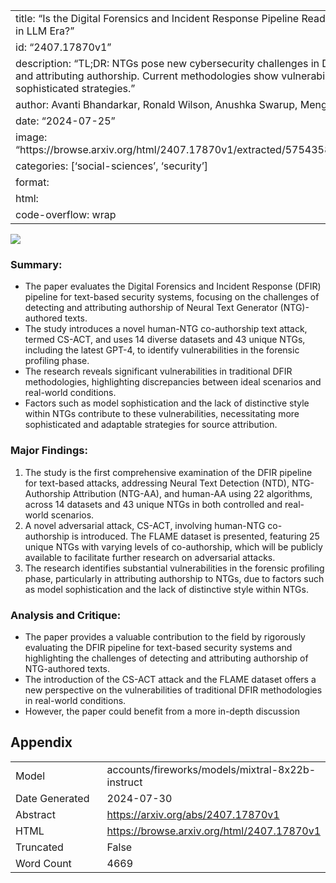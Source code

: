 
---
title: "Is the Digital Forensics and Incident Response Pipeline Ready for Text-Based Threats in LLM Era?"
id: "2407.17870v1"
description: "TL;DR: NTGs pose new cybersecurity challenges in DFIR, including detecting and attributing authorship. Current methodologies show vulnerabilities, necessitating more sophisticated strategies."
author: Avanti Bhandarkar, Ronald Wilson, Anushka Swarup, Mengdi Zhu, Damon Woodard
date: "2024-07-25"
image: "https://browse.arxiv.org/html/2407.17870v1/extracted/5754358/figures/dfir_detailed.png"
categories: ['social-sciences', 'security']
format:
  html:
    code-overflow: wrap
---

![](https://browse.arxiv.org/html/2407.17870v1/extracted/5754358/figures/dfir_detailed.png)

### Summary:

- The paper evaluates the Digital Forensics and Incident Response (DFIR) pipeline for text-based security systems, focusing on the challenges of detecting and attributing authorship of Neural Text Generator (NTG)-authored texts.
- The study introduces a novel human-NTG co-authorship text attack, termed CS-ACT, and uses 14 diverse datasets and 43 unique NTGs, including the latest GPT-4, to identify vulnerabilities in the forensic profiling phase.
- The research reveals significant vulnerabilities in traditional DFIR methodologies, highlighting discrepancies between ideal scenarios and real-world conditions.
- Factors such as model sophistication and the lack of distinctive style within NTGs contribute to these vulnerabilities, necessitating more sophisticated and adaptable strategies for source attribution.

### Major Findings:

1. The study is the first comprehensive examination of the DFIR pipeline for text-based attacks, addressing Neural Text Detection (NTD), NTG-Authorship Attribution (NTG-AA), and human-AA using 22 algorithms, across 14 datasets and 43 unique NTGs in both controlled and real-world scenarios.
2. A novel adversarial attack, CS-ACT, involving human-NTG co-authorship is introduced. The FLAME dataset is presented, featuring 25 unique NTGs with varying levels of co-authorship, which will be publicly available to facilitate further research on adversarial attacks.
3. The research identifies substantial vulnerabilities in the forensic profiling phase, particularly in attributing authorship to NTGs, due to factors such as model sophistication and the lack of distinctive style within NTGs.

### Analysis and Critique:

- The paper provides a valuable contribution to the field by rigorously evaluating the DFIR pipeline for text-based security systems and highlighting the challenges of detecting and attributing authorship of NTG-authored texts.
- The introduction of the CS-ACT attack and the FLAME dataset offers a new perspective on the vulnerabilities of traditional DFIR methodologies in real-world conditions.
- However, the paper could benefit from a more in-depth discussion

## Appendix

|          |          |
|----------|----------|
| Model     | accounts/fireworks/models/mixtral-8x22b-instruct       |
| Date Generated     | 2024-07-30       |
| Abstract | [https://arxiv.org/abs/2407.17870v1](https://arxiv.org/abs/2407.17870v1)        |
| HTML     | [https://browse.arxiv.org/html/2407.17870v1](https://browse.arxiv.org/html/2407.17870v1)       |
| Truncated       | False       |
| Word Count       | 4669       |